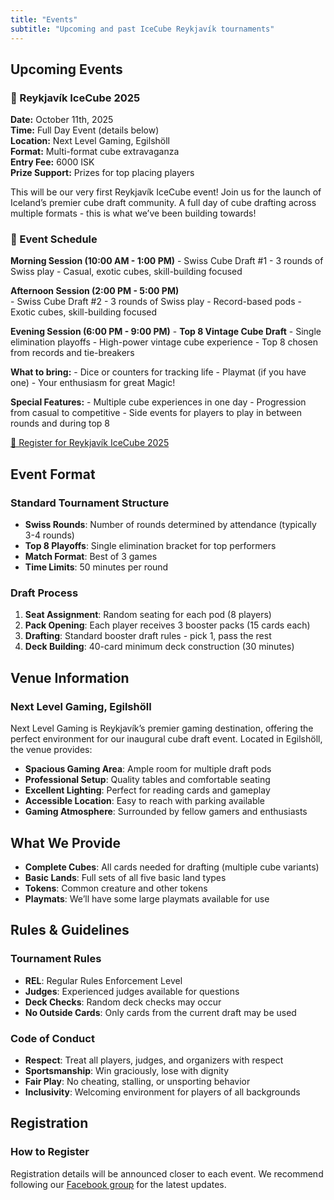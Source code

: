 ```yaml
---
title: "Events"
subtitle: "Upcoming and past IceCube Reykjavík tournaments"
---
```


## Upcoming Events

::: {.event-card}
### 🧊 Reykjavík IceCube 2025
**Date:** October 11th, 2025  
**Time:** Full Day Event (details below)  
**Location:** Next Level Gaming, Egilshöll  
**Format:** Multi-format cube extravaganza  
**Entry Fee:** 6000 ISK  
**Prize Support:** Prizes for top placing players

This will be our very first Reykjavík IceCube event! Join us for the launch of Iceland's premier cube draft community. A full day of cube drafting across multiple formats - this is what we've been building towards!

### 📅 Event Schedule

**Morning Session (10:00 AM - 1:00 PM)**
- Swiss Cube Draft #1
- 3 rounds of Swiss play
- Casual, exotic cubes, skill-building focused

**Afternoon Session (2:00 PM - 5:00 PM)**  
- Swiss Cube Draft #2
- 3 rounds of Swiss play
- Record-based pods
- Exotic cubes, skill-building focused

**Evening Session (6:00 PM - 9:00 PM)**
- **Top 8 Vintage Cube Draft**
- Single elimination playoffs
- High-power vintage cube experience
- Top 8 chosen from records and tie-breakers

**What to bring:**
- Dice or counters for tracking life
- Playmat (if you have one)
- Your enthusiasm for great Magic!

**Special Features:**
- Multiple cube experiences in one day
- Progression from casual to competitive
- Side events for players to play in between rounds and during top 8

[🎫 Register for Reykjavík IceCube 2025](https://docs.google.com/forms/d/e/1FAIpQLSdupdSp_39CfMX64dVHkqX07k2c0ZDYCysKrvL79P6rWleSjA/viewform?usp=header){.btn-register .center target="_blank"}
:::

## Event Format

### Standard Tournament Structure
- **Swiss Rounds**: Number of rounds determined by attendance (typically 3-4 rounds)
- **Top 8 Playoffs**: Single elimination bracket for top performers
- **Match Format**: Best of 3 games
- **Time Limits**: 50 minutes per round

### Draft Process
1. **Seat Assignment**: Random seating for each pod (8 players)
2. **Pack Opening**: Each player receives 3 booster packs (15 cards each)
3. **Drafting**: Standard booster draft rules - pick 1, pass the rest
4. **Deck Building**: 40-card minimum deck construction (30 minutes)

## Venue Information

### Next Level Gaming, Egilshöll

Next Level Gaming is Reykjavík's premier gaming destination, offering the perfect environment for our inaugural cube draft event. Located in Egilshöll, the venue provides:

- **Spacious Gaming Area**: Ample room for multiple draft pods
- **Professional Setup**: Quality tables and comfortable seating
- **Excellent Lighting**: Perfect for reading cards and gameplay
- **Accessible Location**: Easy to reach with parking available
- **Gaming Atmosphere**: Surrounded by fellow gamers and enthusiasts

## What We Provide

- **Complete Cubes**: All cards needed for drafting (multiple cube variants)
- **Basic Lands**: Full sets of all five basic land types
- **Tokens**: Common creature and other tokens
- **Playmats**: We'll have some large playmats available for use

## Rules & Guidelines

### Tournament Rules
- **REL**: Regular Rules Enforcement Level
- **Judges**: Experienced judges available for questions
- **Deck Checks**: Random deck checks may occur
- **No Outside Cards**: Only cards from the current draft may be used

### Code of Conduct
- **Respect**: Treat all players, judges, and organizers with respect
- **Sportsmanship**: Win graciously, lose with dignity
- **Fair Play**: No cheating, stalling, or unsporting behavior
- **Inclusivity**: Welcoming environment for players of all backgrounds

## Registration

### How to Register
Registration details will be announced closer to each event. We recommend following our [Facebook group](https://www.facebook.com/groups/mtgkubbur/) for the latest updates.
